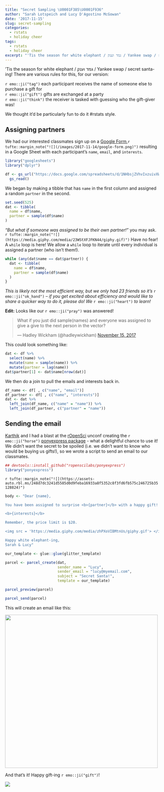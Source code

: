 ```yaml
---
title: "Secret Sampling \U0001F385\U0001F936"
author: "Sarah Lotspeich and Lucy D'Agostino McGowan"
date: '2017-11-15'
slug: secret-sampling
categories: 
  - rstats
  - holiday cheer
tags: 
  - rstats
  - holiday cheer
excerpt: "'Tis the season for white elephant / גמד וענק / Yankee swap / secret santa-ing! We thought it'd be particularly fun to do it #rstats style."
---
```



'Tis the season for white elephant / גמד וענק / Yankee swap / secret santa-ing! There are various rules for this, for our version:  

`r emo::ji("tag")` each participant receives the name of someone else to purchase a gift for  
`r emo::ji("gift")` gifts are exchanged at a party  
`r emo::ji("think")` the receiver is tasked with guessing who the gift-giver was!
 
We thought it'd be particularly fun to do it #rstats style.

## Assigning partners

We had our interested classmates sign up on a [Google Form](https://docs.google.com/forms/u/0/),`r tufte::margin_note("![](/images/2017-11-14/google-form.png)")` resulting in a Google Sheet with each participant's `name`, `email`, and `interests`.

```r
library("googlesheets")
library("dplyr")
```

```r
df <- gs_url("https://docs.google.com/spreadsheets/d/1NHbsjZVhvIxzuivXWQvDBst0oMN7ZcCjCbI8XJeXxJI/edit#gid=860103774") %>%
  gs_read()
```

We began by making a tibble that has `name` in the first column and assigned a random `partner` in the second.

```r
set.seed(525)
dat <- tibble(
  name = df$name,
  partner = sample(df$name)
)
```

*"But what if someone was assigned to be their own partner!"* you may ask. `r tufte::margin_note("![](https://media.giphy.com/media/23WStXFJFKN44/giphy.gif)")` Have no fear! A `while` loop is here! We allow a `while` loop to iterate until every individual is assigned a partner (who isn't them!).

```r
while (any(dat$name == dat$partner)) {
  dat <- tibble(
    name = df$name,
    partner = sample(df$name)
  )
}
```
*This is likely not the most efficient way, but we only had 23 friends so it's* `r emo::ji("ok_hand")` -- *if you get excited about efficiency and would like to share a quicker way to do it, please do! We* `r emo::ji("heart")` *to learn!*

**Edit:** Looks like our `r emo::ji("pray")` was answered!

<blockquote class="twitter-tweet" data-conversation="none" data-lang="en"><p lang="en" dir="ltr">What if you just did sample(names) and everyone was assigned to give a give to the next person in the vector?</p>&mdash; Hadley Wickham (@hadleywickham) <a href="https://twitter.com/hadleywickham/status/930841037626576896?ref_src=twsrc%5Etfw">November 15, 2017</a></blockquote> <script async src="https://platform.twitter.com/widgets.js" charset="utf-8"></script> 

This could look something like: 
```r
dat <- df %>%
  select(name) %>%
  mutate(name = sample(name)) %>%
  mutate(partner = lag(name))
dat$partner[1] <- dat$name[nrow(dat)]
```


We then do a join to pull the emails and interests back in.

```r
df_name <- df[ , c("name", "email")]
df_partner <- df[ , c("name", "interests")]
dat <- dat %>%
  left_join(df_name, c("name" = "name")) %>%
  left_join(df_partner, c("partner" = "name"))
```

## Sending the email

[Karthik](https://twitter.com/_inundata) and I had a blast at the [rOpenSci](https://ropensci.org) unconf creating the `r emo::ji("horse")` [ponyexpress package](https://github.com/ropenscilabs/ponyexpress) - what a delightful chance to use it! We didn't want the secret to be spoiled (i.e. we didn't want to know who would be buying us gifts!), so we wrote a script to send an email to our classmates.

```r
## devtools::install_github("ropenscilabs/ponyexpress")
library("ponyexpress")
```

`r tufte::margin_note("![](https://assets-auto.rbl.ms/248d7dc3241d5585d0d9feba16933a8f5352c8f3fd6fb575c246725b35128824)")`

```r
body <- "Dear {name},

You have been assigned to surprise <b>{partner}</b> with a happy gift! {partner} told us they have the following interests:

<b>{interests}</b>

Remember, the price limit is $20. 

<img src = 'https://media.giphy.com/media/zhPXoVIBMtnUs/giphy.gif'> </img>

Happy white elephant-ing,
Sarah & Lucy"

our_template <- glue::glue(glitter_template)

parcel <- parcel_create(dat,
                        sender_name = "Lucy",
                        sender_email = "lucy@myemail.com",
                        subject = "Secret Santa!",
                        template = our_template)

parcel_preview(parcel)     

parcel_send(parcel)
```

This will create an email like this:

<img src = "/images/2017-11-14/email.png" width = "500"></img>

And that's it! Happy gift-ing `r emo::ji("gift")`!

![](https://media.giphy.com/media/zhPXoVIBMtnUs/giphy.gif)
